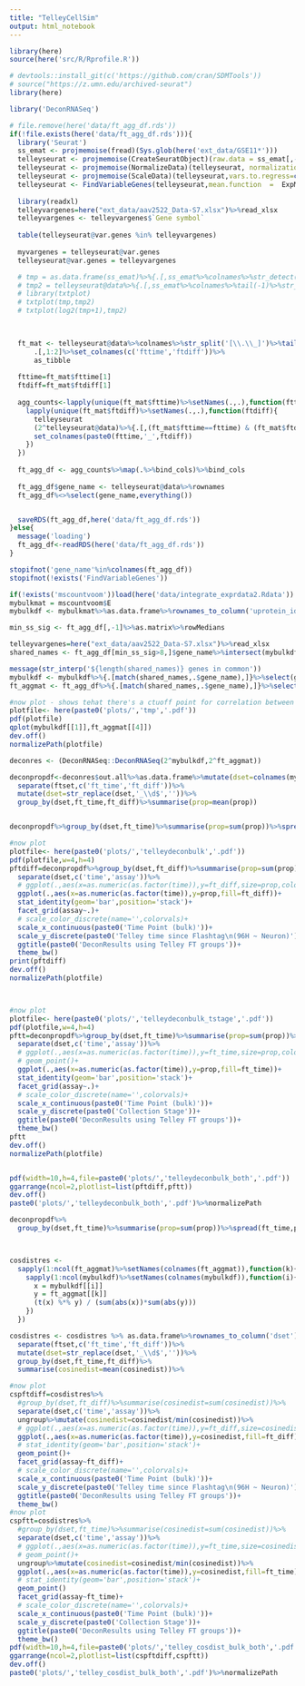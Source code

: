 ```yaml
---
title: "TelleyCellSim"
output: html_notebook
---
```


```r
library(here)
source(here('src/R/Rprofile.R'))

# devtools::install_git(c('https://github.com/cran/SDMTools'))
# source("https://z.umn.edu/archived-seurat")
library(here)

library('DeconRNASeq')

# file.remove(here('data/ft_agg_df.rds'))
if(!file.exists(here('data/ft_agg_df.rds'))){
  library('Seurat')
  ss_emat <- projmemoise(fread)(Sys.glob(here('ext_data/GSE11*')))
  telleyseurat <- projmemoise(CreateSeuratObject)(raw.data = ss_emat[,-1]%>%as.matrix%>%set_rownames(ss_emat[[1]]))
  telleyseurat <- projmemoise(NormalizeData)(telleyseurat, normalization.method = 'LogNormalize',scale.factor=100000)
  telleyseurat <- projmemoise(ScaleData)(telleyseurat,vars.to.regress=c('nGene','nUMI'))
  telleyseurat <- FindVariableGenes(telleyseurat,mean.function  =  ExpMean,  dispersion.function  =  LogVMR,  x.low.cutoff  =  0.1, x.high.cutoff  =  8,  y.cutoff  =  0.7)
  
  library(readxl)
  telleyvargenes=here("ext_data/aav2522_Data-S7.xlsx")%>%read_xlsx
  telleyvargenes <- telleyvargenes$`Gene symbol`
  
  table(telleyseurat@var.genes %in% telleyvargenes)
  
  myvargenes = telleyseurat@var.genes
  telleyseurat@var.genes = telleyvargenes

  # tmp = as.data.frame(ss_emat)%>%{.[,ss_emat%>%colnames%>%str_detect('E14.96')]}%>%rowSums
  # tmp2 = telleyseurat@data%>%{.[,ss_emat%>%colnames%>%tail(-1)%>%str_detect('E14.96')]}%>%rowSums
  # library(txtplot)
  # txtplot(tmp,tmp2)
  # txtplot(log2(tmp+1),tmp2)


    
  ft_mat <- telleyseurat@data%>%colnames%>%str_split('[\\.\\_]')%>%tail(-1)%>%simplify2array%>%t%>%
      .[,1:2]%>%set_colnames(c('fttime','ftdiff'))%>%
      as_tibble
  
  fttime=ft_mat$fttime[1]
  ftdiff=ft_mat$ftdiff[1]
  
  agg_counts<-lapply(unique(ft_mat$fttime)%>%setNames(.,.),function(fttime){
    lapply(unique(ft_mat$ftdiff)%>%setNames(.,.),function(ftdiff){
      telleyseurat
      (2^telleyseurat@data)%>%{.[,(ft_mat$fttime==fttime) & (ft_mat$ftdiff==ftdiff)]}%>%rowSums%>%log2%>%as.data.frame%>%
      set_colnames(paste0(fttime,'_',ftdiff))
    })
  })
  
  ft_agg_df <- agg_counts%>%map(.%>%bind_cols)%>%bind_cols
    
  ft_agg_df$gene_name <- telleyseurat@data%>%rownames
  ft_agg_df%<>%select(gene_name,everything())


  saveRDS(ft_agg_df,here('data/ft_agg_df.rds'))
}else{
  message('loading')
  ft_agg_df<-readRDS(here('data/ft_agg_df.rds'))
}

stopifnot('gene_name'%in%colnames(ft_agg_df))
stopifnot(!exists('FindVariableGenes'))

if(!exists('mscountvoom'))load(here('data/integrate_exprdata2.Rdata'))
mybulkmat = mscountvoom$E
mybulkdf <- mybulkmat%>%as.data.frame%>%rownames_to_column('uprotein_id')%>%left_join(metainfo%>%select(uprotein_id,gene_name))

min_ss_sig <- ft_agg_df[,-1]%>%as.matrix%>%rowMedians

telleyvargenes=here("ext_data/aav2522_Data-S7.xlsx")%>%read_xlsx
shared_names <- ft_agg_df[min_ss_sig>8,]$gene_name%>%intersect(mybulkdf$gene_name)%>%intersect(telleyvargenes[[1]])

message(str_interp('${length(shared_names)} genes in common'))
mybulkdf <- mybulkdf%>%{.[match(shared_names,.$gene_name),]}%>%select(gene_name,matches('total'),matches('ribo'))%>%{set_rownames(as.data.frame(.[,-1]),.$gene_name)}
ft_aggmat <- ft_agg_df%>%{.[match(shared_names,.$gene_name),]}%>%select(gene_name,everything())%>%{set_rownames(as.data.frame(.[,-1]),.$gene_name)}

#now plot - shows tehat there's a ctuoff point for correlation between the ft_aggmat and the 
plotfile<- here(paste0('plots/','tmp','.pdf'))
pdf(plotfile)
qplot(mybulkdf[[1]],ft_aggmat[[4]])
dev.off()
normalizePath(plotfile)

deconres <- (DeconRNASeq::DeconRNASeq(2^mybulkdf,2^ft_aggmat))

deconpropdf<-deconres$out.all%>%as.data.frame%>%mutate(dset=colnames(mybulkdf))%>%gather(ftset,prop,-dset)%>%
  separate(ftset,c('ft_time','ft_diff'))%>%
  mutate(dset=str_replace(dset,'_\\d$',''))%>%
  group_by(dset,ft_time,ft_diff)%>%summarise(prop=mean(prop))


deconpropdf%>%group_by(dset,ft_time)%>%summarise(prop=sum(prop))%>%spread(ft_time,prop)

#now plot
plotfile<- here(paste0('plots/','telleydeconbulk','.pdf'))
pdf(plotfile,w=4,h=4)
pftdiff=deconpropdf%>%group_by(dset,ft_diff)%>%summarise(prop=sum(prop))%>%
  separate(dset,c('time','assay'))%>%
  # ggplot(.,aes(x=as.numeric(as.factor(time)),y=ft_diff,size=prop,color=assay))+
  ggplot(.,aes(x=as.numeric(as.factor(time)),y=prop,fill=ft_diff))+
  stat_identity(geom='bar',position='stack')+
  facet_grid(assay~.)+
  # scale_color_discrete(name='',colorvals)+
  scale_x_continuous(paste0('Time Point (bulk)'))+
  scale_y_discrete(paste0('Telley time since Flashtag\n(96H ~ Neuron)'))+
  ggtitle(paste0('DeconResults using Telley FT groups'))+
  theme_bw()
print(pftdiff)
dev.off()
normalizePath(plotfile)



#now plot
plotfile<- here(paste0('plots/','telleydeconbulk_tstage','.pdf'))
pdf(plotfile,w=4,h=4)
pftt=deconpropdf%>%group_by(dset,ft_time)%>%summarise(prop=sum(prop))%>%
  separate(dset,c('time','assay'))%>%
  # ggplot(.,aes(x=as.numeric(as.factor(time)),y=ft_time,size=prop,color=assay))+
  # geom_point()+
  ggplot(.,aes(x=as.numeric(as.factor(time)),y=prop,fill=ft_time))+
  stat_identity(geom='bar',position='stack')+
  facet_grid(assay~.)+
  # scale_color_discrete(name='',colorvals)+
  scale_x_continuous(paste0('Time Point (bulk)'))+
  scale_y_discrete(paste0('Collection Stage'))+
  ggtitle(paste0('DeconResults using Telley FT groups'))+
  theme_bw()
pftt
dev.off()
normalizePath(plotfile)


pdf(width=10,h=4,file=paste0('plots/','telleydeconbulk_both','.pdf'))
ggarrange(ncol=2,plotlist=list(pftdiff,pftt))
dev.off()
paste0('plots/','telleydeconbulk_both','.pdf')%>%normalizePath

deconpropdf%>%
  group_by(dset,ft_time)%>%summarise(prop=sum(prop))%>%spread(ft_time,prop)



cosdistres <- 
  sapply(1:ncol(ft_aggmat)%>%setNames(colnames(ft_aggmat)),function(k){
    sapply(1:ncol(mybulkdf)%>%setNames(colnames(mybulkdf)),function(i){
      x = mybulkdf[[i]]
      y = ft_aggmat[[k]]
      (t(x) %*% y) / (sum(abs(x))*sum(abs(y)))
    })
  })

cosdistres <- cosdistres %>% as.data.frame%>%rownames_to_column('dset')%>%gather(ftset,cosinedist,-dset)%>%
  separate(ftset,c('ft_time','ft_diff'))%>%
  mutate(dset=str_replace(dset,'_\\d$',''))%>%
  group_by(dset,ft_time,ft_diff)%>%
  summarise(cosinedist=mean(cosinedist))%>%

#now plot
cspftdiff=cosdistres%>%
  #group_by(dset,ft_diff)%>%summarise(cosinedist=sum(cosinedist))%>%
  separate(dset,c('time','assay'))%>%
  ungroup%>%mutate(cosinedist=cosinedist/min(cosinedist))%>%
  # ggplot(.,aes(x=as.numeric(as.factor(time)),y=ft_diff,size=cosinedist,color=assay))+
  ggplot(.,aes(x=as.numeric(as.factor(time)),y=cosinedist,fill=ft_diff))+
  # stat_identity(geom='bar',position='stack')+
  geom_point()+
  facet_grid(assay~ft_diff)+
  # scale_color_discrete(name='',colorvals)+
  scale_x_continuous(paste0('Time Point (bulk)'))+
  scale_y_discrete(paste0('Telley time since Flashtag\n(96H ~ Neuron)'))+
  ggtitle(paste0('DeconResults using Telley FT groups'))+
  theme_bw()
#now plot
cspftt=cosdistres%>%
  #group_by(dset,ft_time)%>%summarise(cosinedist=sum(cosinedist))%>%
  separate(dset,c('time','assay'))%>%
  # ggplot(.,aes(x=as.numeric(as.factor(time)),y=ft_time,size=cosinedist,color=assay))+
  # geom_point()+
  ungroup%>%mutate(cosinedist=cosinedist/min(cosinedist))%>%
  ggplot(.,aes(x=as.numeric(as.factor(time)),y=cosinedist,fill=ft_time))+
  # stat_identity(geom='bar',position='stack')+
  geom_point()
  facet_grid(assay~ft_time)+
  # scale_color_discrete(name='',colorvals)+
  scale_x_continuous(paste0('Time Point (bulk)'))+
  scale_y_discrete(paste0('Collection Stage'))+
  ggtitle(paste0('DeconResults using Telley FT groups'))+
  theme_bw()
pdf(width=10,h=4,file=paste0('plots/','telley_cosdist_bulk_both','.pdf'))
ggarrange(ncol=2,plotlist=list(cspftdiff,cspftt))
dev.off()
paste0('plots/','telley_cosdist_bulk_both','.pdf')%>%normalizePath



```


